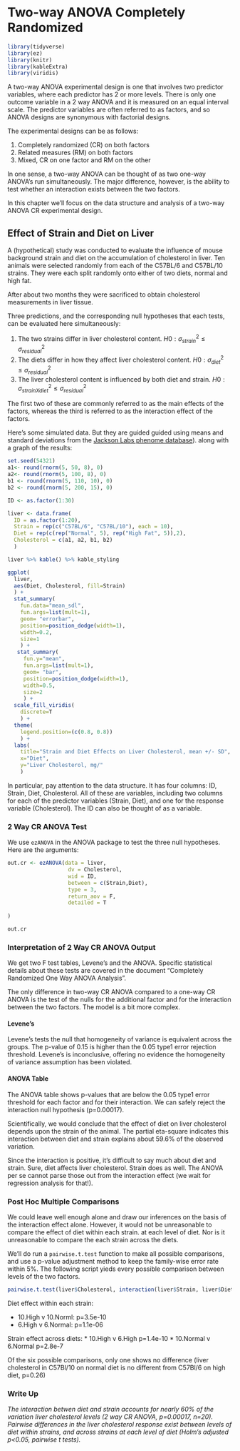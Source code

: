 # Two-way ANOVA Completely Randomized {#twowayCR}

```r

library(tidyverse)
library(ez)
library(knitr)
library(kableExtra)
library(viridis)
```

A two-way ANOVA experimental design is one that involves two predictor variables, where each predictor has 2 or more levels. There is only one outcome variable in a 2 way ANOVA and it is measured on an equal interval scale. The predictor variables are often referred to as factors, and so ANOVA designs are synonymous with factorial designs. 

The experimental designs can be as follows:

1) Completely randomized (CR) on both factors
2) Related measures (RM) on both factors
3) Mixed, CR on one factor and RM on the other

In one sense, a two-way ANOVA can be thought of as two one-way ANOVA's run simultaneously. The major difference, however, is the ability to test whether an interaction exists between the two factors.

In this chapter we'll focus on the data structure and analysis of a two-way ANOVA CR experimental design.

## Effect of Strain and Diet on Liver

A (hypothetical) study was conducted to evaluate the influence of mouse background strain and diet on the accumulation of cholesterol in liver. Ten animals were selected randomly from each of the C57BL/6 and C57BL/10 strains. They were each split randomly onto either of two diets, normal and high fat.

After about two months they were sacrificed to obtain cholesterol measurements in liver tissue.

Three predictions, and the corresponding null hypotheses that each tests, can be evaluated here simultaneously:

1) The two strains differ in liver cholesterol content. $H0:\sigma^2_{strain}\le\sigma^2_{residual}$
2) The diets differ in how they affect liver cholesterol content. $H0:\sigma^2_{diet}\le\sigma^2_{residual}$
3) The liver cholesterol content is influenced by both diet and strain. $H0:\sigma^2_{strainXdiet}\le\sigma^2_{residual}$

The first two of these are commonly referred to as the main effects of the factors, whereas the third is referred to as the interaction effect of the factors.

Here's some simulated data. But they are guided guided using means and standard deviations from the [Jackson Labs phenome database](https://phenome.jax.org/search?searchterm=cholesterol)). along with a graph of the results:

```r
set.seed(54321)
a1<- round(rnorm(5, 50, 8), 0)
a2<- round(rnorm(5, 100, 8), 0)
b1 <- round(rnorm(5, 110, 10), 0)
b2 <- round(rnorm(5, 200, 15), 0)

ID <- as.factor(1:30)

liver <- data.frame(
  ID = as.factor(1:20),
  Strain = rep(c("C57BL/6", "C57BL/10"), each = 10),
  Diet = rep(c(rep("Normal", 5), rep("High Fat", 5)),2),
  Cholesterol = c(a1, a2, b1, b2)
  )

liver %>% kable() %>% kable_styling

```


```r
ggplot(
  liver, 
  aes(Diet, Cholesterol, fill=Strain)
  ) +
  stat_summary(
    fun.data="mean_sdl", 
    fun.args=list(mult=1), 
    geom= "errorbar", 
    position=position_dodge(width=1), 
    width=0.2, 
    size=1
    ) +
   stat_summary(
     fun.y="mean", 
     fun.args=list(mult=1), 
     geom= "bar", 
     position=position_dodge(width=1), 
     width=0.5, 
     size=2
     ) +
  scale_fill_viridis(
    discrete=T
    ) +
  theme(
    legend.position=(c(0.8, 0.8))
    ) +
  labs(
    title="Strain and Diet Effects on Liver Cholesterol, mean +/- SD", 
    x="Diet", 
    y="Liver Cholesterol, mg/"
    )
```

In particular, pay attention to the data structure. It has four columns: ID, Strain, Diet, Cholesterol. All of these are variables, including two columns for each of the predictor variables (Strain, Diet), and one for the response variable (Cholesterol). The ID can also be thought of as a variable. 

### 2 Way CR ANOVA Test

We use `ezANOVA` in the ANOVA package to test the three null hypotheses. Here are the arguments:

```r
out.cr <- ezANOVA(data = liver,
                   dv = Cholesterol,
                   wid = ID,
                   between = c(Strain,Diet),
                   type = 3,
                   return_aov = F,
                   detailed = T
  
)

out.cr
```

### Interpretation of 2 Way CR ANOVA Output

We get two F test tables, Levene's and the ANOVA. Specific statistical details about these tests are covered in the document "Completely Randomized One Way ANOVA Analysis". 

The only difference in two-way CR ANOVA compared to a one-way CR ANOVA is the test of the nulls for the additional factor and for the interaction between the two factors. The model is a bit more complex.

#### Levene's

Levene's tests the null that homogeneity of variance is equivalent across the groups. The p-value of 0.15 is higher than the 0.05 type1 error rejection threshold. Levene's is inconclusive, offering no evidence the homogeneity of variance assumption has been violated.

#### ANOVA Table

The ANOVA table shows p-values that are below the 0.05 type1 error threshold for each factor and for their interaction. We can safely reject the interaction null hypothesis (p=0.00017). 

Scientifically, we would conclude that the effect of diet on liver cholesterol depends upon the strain of the animal. The partial eta-square indicates this interaction between diet and strain explains about 59.6% of the observed variation.

Since the interaction is positive, it's difficult to say much about diet and strain. Sure, diet affects liver cholesterol. Strain does as well. The ANOVA per se cannot parse those out from the interaction effect (we wait for regression analysis for that!).

### Post Hoc Multiple Comparisons

We could leave well enough alone and draw our inferences on the basis of the interaction effect alone. However, it would not be unreasonable to compare the effect of diet within each strain. at each level of diet. Nor is it unreasonable to compare the each strain across the diets. 

We'll do run a `pairwise.t.test` function to make all possible comparisons, and use a p-value adjustment method to keep the family-wise error rate within 5%. The following script yieds every possible comparison between levels of the two factors.

```r
pairwise.t.test(liver$Cholesterol, interaction(liver$Strain, liver$Diet), paired=F, p.adj = "holm")
```

Diet effect within each strain:

* 10.High v 10.Norml: p=3.5e-10
* 6.High v 6.Normal: p=1.1e-06

Strain effect across diets:
* 10.High v 6.High p=1.4e-10
* 10.Normal v 6.Normal p=2.8e-7

Of the six possible comparisons, only one shows no difference (liver cholesterol in C57Bl/10 on normal diet is no different from C57Bl/6 on high diet, p=0.26)

### Write Up

*The interaction betwen diet and strain accounts for nearly 60% of the variation liver cholesterol levels (2 way CR ANOVA, p=0.00017, n=20). Pairwise differences in the liver cholesterol response exist between levels of diet within strains, and across strains at each level of diet (Holm's adjusted p<0.05, pairwise t tests).*


